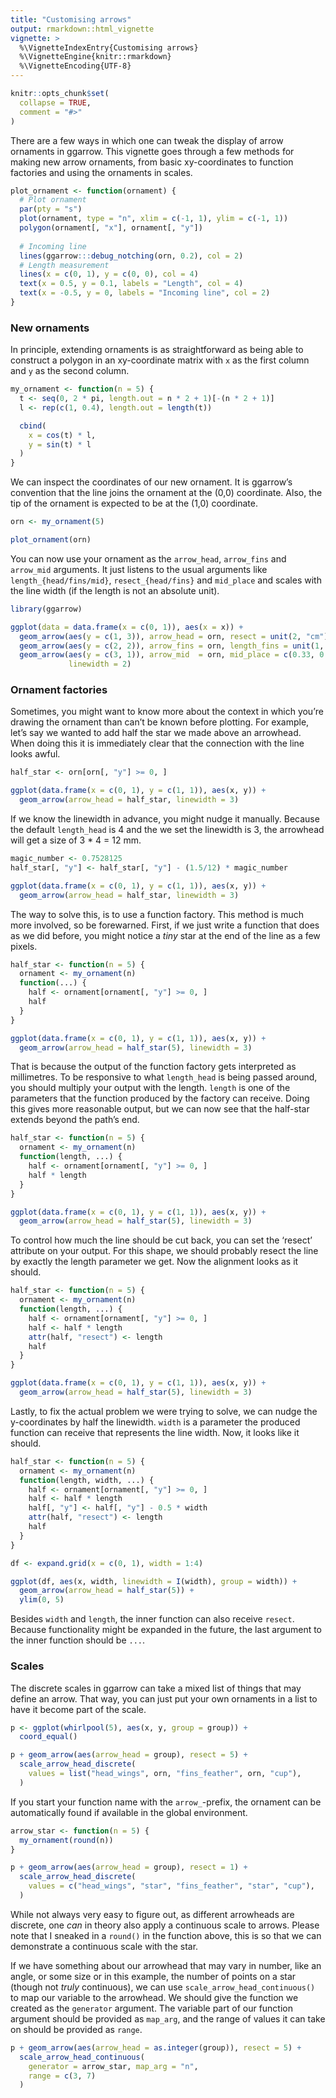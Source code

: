 ---
title: "Customising arrows"
output: rmarkdown::html_vignette
vignette: >
  %\VignetteIndexEntry{Customising arrows}
  %\VignetteEngine{knitr::rmarkdown}
  %\VignetteEncoding{UTF-8}
---

```{r, include = FALSE}
knitr::opts_chunk$set(
  collapse = TRUE,
  comment = "#>"
)
```

There are a few ways in which one can tweak the display of arrow ornaments in ggarrow. This vignette goes through a few methods for making new arrow ornaments, from basic xy-coordinates to function factories and using the ornaments in scales.

```{r, echo = FALSE}

plot_ornament <- function(ornament) {
  # Plot ornament
  par(pty = "s")
  plot(ornament, type = "n", xlim = c(-1, 1), ylim = c(-1, 1))
  polygon(ornament[, "x"], ornament[, "y"])
  
  # Incoming line
  lines(ggarrow:::debug_notching(orn, 0.2), col = 2)
  # Length measurement
  lines(x = c(0, 1), y = c(0, 0), col = 4)
  text(x = 0.5, y = 0.1, labels = "Length", col = 4)
  text(x = -0.5, y = 0, labels = "Incoming line", col = 2)
}
```

### New ornaments

In principle, extending ornaments is as straightforward as being able to construct a polygon in an xy-coordinate matrix with `x` as the first column and `y` as the second column.

```{r}
my_ornament <- function(n = 5) {
  t <- seq(0, 2 * pi, length.out = n * 2 + 1)[-(n * 2 + 1)]
  l <- rep(c(1, 0.4), length.out = length(t))

  cbind(
    x = cos(t) * l,
    y = sin(t) * l
  )
}
```

We can inspect the coordinates of our new ornament. It is ggarrow's convention that the line joins the ornament at the (0,0) coordinate. Also, the tip of the ornament is expected to be at the (1,0) coordinate.

```{r}
orn <- my_ornament(5)

plot_ornament(orn)
```

You can now use your ornament as the `arrow_head`, `arrow_fins` and `arrow_mid` arguments. It just listens to the usual arguments like `length_{head/fins/mid}`, `resect_{head/fins}` and `mid_place` and scales with the line width (if the length is not an absolute unit).

```{r}
library(ggarrow)

ggplot(data = data.frame(x = c(0, 1)), aes(x = x)) +
  geom_arrow(aes(y = c(1, 3)), arrow_head = orn, resect = unit(2, "cm")) +
  geom_arrow(aes(y = c(2, 2)), arrow_fins = orn, length_fins = unit(1, "cm")) +
  geom_arrow(aes(y = c(3, 1)), arrow_mid  = orn, mid_place = c(0.33, 0.66), 
             linewidth = 2)
```

### Ornament factories

Sometimes, you might want to know more about the context in which you're drawing the ornament than can't be known before plotting. For example, let's say we wanted to add half the star we made above an arrowhead. When doing this it is immediately clear that the connection with the line looks awful.

```{r}
half_star <- orn[orn[, "y"] >= 0, ]

ggplot(data.frame(x = c(0, 1), y = c(1, 1)), aes(x, y)) +
  geom_arrow(arrow_head = half_star, linewidth = 3)
```

If we know the linewidth in advance, you might nudge it manually. Because the default `length_head` is 4 and the we set the linewidth is 3, the arrowhead will get a size of 3 * 4 = 12 mm. 

```{r}
magic_number <- 0.7528125
half_star[, "y"] <- half_star[, "y"] - (1.5/12) * magic_number

ggplot(data.frame(x = c(0, 1), y = c(1, 1)), aes(x, y)) +
  geom_arrow(arrow_head = half_star, linewidth = 3)
```

The way to solve this, is to use a function factory. This method is much more involved, so be forewarned. First, if we just write a function that does as we did before, you might notice a *tiny* star at the end of the line as a few pixels.

```{r}
half_star <- function(n = 5) {
  ornament <- my_ornament(n)
  function(...) {
    half <- ornament[ornament[, "y"] >= 0, ]
    half
  }
}

ggplot(data.frame(x = c(0, 1), y = c(1, 1)), aes(x, y)) +
  geom_arrow(arrow_head = half_star(5), linewidth = 3)
```

That is because the output of the function factory gets interpreted as millimetres. To be responsive to what `length_head` is being passed around, you should multiply your output with the length. `length` is one of the parameters that the function produced by the factory can receive. Doing this gives more reasonable output, but we can now see that the half-star extends beyond the path's end.

```{r}
half_star <- function(n = 5) {
  ornament <- my_ornament(n)
  function(length, ...) {
    half <- ornament[ornament[, "y"] >= 0, ]
    half * length
  }
}

ggplot(data.frame(x = c(0, 1), y = c(1, 1)), aes(x, y)) +
  geom_arrow(arrow_head = half_star(5), linewidth = 3)
```

To control how much the line should be cut back, you can set the 'resect' attribute on your output. For this shape, we should probably resect the line by exactly the length parameter we get. Now the alignment looks as it should.

```{r}
half_star <- function(n = 5) {
  ornament <- my_ornament(n)
  function(length, ...) {
    half <- ornament[ornament[, "y"] >= 0, ]
    half <- half * length
    attr(half, "resect") <- length
    half
  }
}

ggplot(data.frame(x = c(0, 1), y = c(1, 1)), aes(x, y)) +
  geom_arrow(arrow_head = half_star(5), linewidth = 3)
```

Lastly, to fix the actual problem we were trying to solve, we can nudge the y-coordinates by half the linewidth. `width` is a parameter the produced function can receive that represents the line width. Now, it looks like it should.

```{r}
half_star <- function(n = 5) {
  ornament <- my_ornament(n)
  function(length, width, ...) {
    half <- ornament[ornament[, "y"] >= 0, ]
    half <- half * length
    half[, "y"] <- half[, "y"] - 0.5 * width
    attr(half, "resect") <- length
    half
  }
}

df <- expand.grid(x = c(0, 1), width = 1:4)

ggplot(df, aes(x, width, linewidth = I(width), group = width)) +
  geom_arrow(arrow_head = half_star(5)) +
  ylim(0, 5)
```

Besides `width` and `length`, the inner function can also receive `resect`. Because functionality might be expanded in the future, the last argument to the inner function should be `...`.

### Scales

The discrete scales in ggarrow can take a mixed list of things that may define an arrow. That way, you can just put your own ornaments in a list to have it become part of the scale.

```{r}
p <- ggplot(whirlpool(5), aes(x, y, group = group)) +
  coord_equal()

p + geom_arrow(aes(arrow_head = group), resect = 5) +
  scale_arrow_head_discrete(
    values = list("head_wings", orn, "fins_feather", orn, "cup"),
  )
```

If you start your function name with the `arrow_`-prefix, the ornament can be automatically found if available in the global environment.

```{r}
arrow_star <- function(n = 5) {
  my_ornament(round(n))
}

p + geom_arrow(aes(arrow_head = group), resect = 1) +
  scale_arrow_head_discrete(
    values = c("head_wings", "star", "fins_feather", "star", "cup"),
  )
```

While not always very easy to figure out, as different arrowheads are discrete, one *can* in theory also apply a continuous scale to arrows. Please note that I sneaked in a `round()` in the function above, this is so that we can demonstrate a continuous scale with the star.

If we have something about our arrowhead that may vary in number, like an angle, or some size or in this example, the number of points on a star (though not *truly* continuous), we can use `scale_arrow_head_continuous()` to map our variable to the arrowhead. We should give the function we created as the `generator` argument. The variable part of our function argument should be provided as `map_arg`, and the range of values it can take on should be provided as `range`.

```{r}
p + geom_arrow(aes(arrow_head = as.integer(group)), resect = 5) +
  scale_arrow_head_continuous(
    generator = arrow_star, map_arg = "n",
    range = c(3, 7)
  )
```
